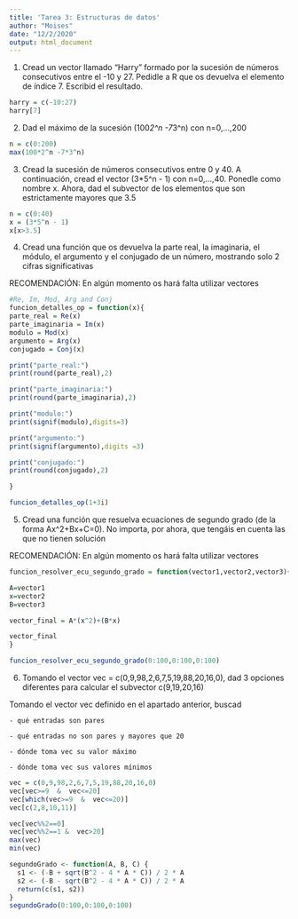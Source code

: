 ```yaml
---
title: 'Tarea 3: Estructuras de datos'
author: "Moises"
date: "12/2/2020"
output: html_document
---
```


1. Cread un vector llamado "Harry" formado por la sucesión de números consecutivos entre el -10 y 27. Pedidle a R que os devuelva el elemento de índice 7. Escribid el resultado.
```r

harry = c(-10:27)
harry[7]

```

2. Dad el máximo de la sucesión (100*2^n -7*3^n) con n=0,...,200
```r

n = c(0:200)
max(100*2^n -7*3^n)

```

3. Cread la sucesión de números consecutivos entre 0 y 40. A continuación, cread el vector (3*5^n - 1) con n=0,...,40. Ponedle como nombre x. Ahora, dad el subvector de los elementos que son estrictamente mayores que 3.5
```r

n = c(0:40)
x = (3*5^n - 1)
x[x>3.5]
```


4. Cread una función que os devuelva la parte real, la imaginaria, el módulo, el argumento y el conjugado de un número, mostrando solo 2 cifras significativas

RECOMENDACIÓN: En algún momento os hará falta utilizar vectores
```r
#Re, Im, Mod, Arg and Conj 
funcion_detalles_op = function(x){
parte_real = Re(x)
parte_imaginaria = Im(x) 
modulo = Mod(x) 
argumento = Arg(x) 
conjugado = Conj(x) 

print("parte_real:")
print(round(parte_real),2)

print("parte_imaginaria:")
print(round(parte_imaginaria),2)

print("modulo:")
print(signif(modulo),digits=3)

print("argumento:")
print(signif(argumento),digits =3)

print("conjugado:")
print(round(conjugado),2)

}

funcion_detalles_op(1+3i)
```

5. Cread una función que resuelva ecuaciones de segundo grado (de la forma Ax^2+Bx+C=0). No importa, por ahora, que tengáis en cuenta las que no tienen solución

RECOMENDACIÓN: En algún momento os hará falta utilizar vectores
```r

funcion_resolver_ecu_segundo_grado = function(vector1,vector2,vector3){

A=vector1
x=vector2
B=vector3

vector_final = A*(x^2)+(B*x)

vector_final
}

funcion_resolver_ecu_segundo_grado(0:100,0:100,0:100)
```


6. Tomando el vector vec = c(0,9,98,2,6,7,5,19,88,20,16,0), dad 3 opciones diferentes para calcular el subvector c(9,19,20,16)

Tomando el vector vec definido en el apartado anterior, buscad

    - qué entradas son pares

    - qué entradas no son pares y mayores que 20

    - dónde toma vec su valor máximo

    - dónde toma vec sus valores mínimos
```r
vec = c(0,9,98,2,6,7,5,19,88,20,16,0)
vec[vec>=9  &  vec<=20]
vec[which(vec>=9  &  vec<=20)]
vec[c(2,8,10,11)]

vec[vec%%2==0]
vec[vec%%2==1 &  vec>20]
max(vec)
min(vec)

segundoGrado <- function(A, B, C) {
  s1 <- (-B + sqrt(B^2 - 4 * A * C)) / 2 * A
  s2 <- (-B - sqrt(B^2 - 4 * A * C)) / 2 * A
  return(c(s1, s2))
}
segundoGrado(0:100,0:100,0:100)
```
